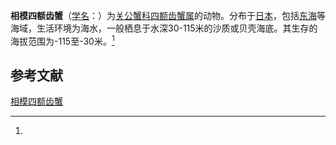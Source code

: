 {{Speciesbox
| name = 相模四额齿蟹
| status = 
| status_system = 
| image = 
| genus = Ethusa
| species = izuensis
| authority = (Sakai, 1937)<ref name='id11469'>{{cite web| url =http://www.bioinfo.cn/db05/BjdwSpecies.php?action=view&id=11469| title =相模四额齿蟹| work =《中国动物物种编目数据库》| publisher =中国科学院微生物研究所| author =中国科学院动物研究所| accessdate =2009-04-28| deadurl =yes| archiveurl =https://web.archive.org/web/20160305065026/http://www.bioinfo.cn/db05/BjdwSpecies.php?action=view&id=11469| archivedate =2016-03-05}}</ref>
}}

'''相模四额齿蟹'''（[[学名|学名]]：{{lang|la|''Ethusa izuensis''}}）为[[关公蟹科|关公蟹科]][[四额齿蟹属|四额齿蟹属]]的动物。分布于[[日本|日本]]，包括[[东海|东海]]等海域，生活环境为海水，一般栖息于水深30-115米的沙质或贝壳海底。其生存的海拔范围为-115至-30米。<ref name='id11469'/>

== 参考文献 ==
{{reflist}}

{{Wikispecies|Ethusa izuensis}}
{{Taxonbar|from=Q13613398}}

[[Category:四额齿蟹属|相模四额齿蟹]]


{{螃蟹小作品}}